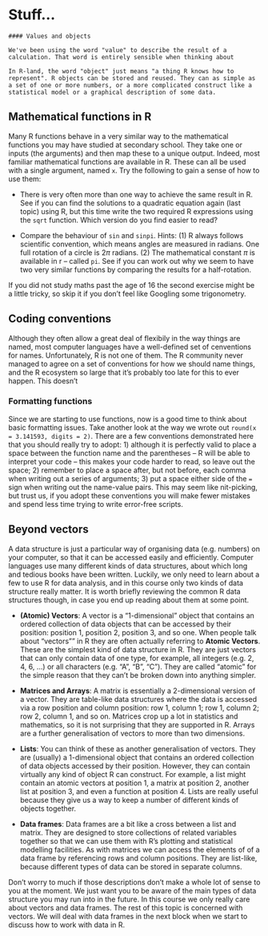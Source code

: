 # Stuff...

```block
#### Values and objects

We've been using the word "value" to describe the result of a calculation. That word is entirely sensible when thinking about 

In R-land, the word "object" just means "a thing R knows how to represent". R objects can be stored and reused. They can as simple as a set of one or more numbers, or a more complicated construct like a statistical model or a graphical description of some data. 
```

## Mathematical functions in R

Many R functions behave in a very similar way to the mathematical functions you may have studied at secondary school. They take one or inputs (the arguments) and then map these to a unique output. Indeed, most familiar mathematical functions are available in R. These can all be used  with a single argument, named `x`. Try the following to gain a sense of how to use them:

* There is very often more than one way to achieve the same result in R. See if you can find the solutions to a quadratic equation again (last topic) using R, but this time write the two required R expressions using the `sqrt` function. Which version do you find easier to read? 

* Compare the behaviour of `sin` and `sinpi`. Hints: (1) R always follows scientific convention, which means angles are measured in radians. One full rotation of a circle is $2\pi$ radians. (2) The mathematical constant $\pi$ is available in r -- called `pi`. See if you can work out why we seem to have two very similar functions by comparing the results for a half-rotation.

If you did not study maths past the age of 16 the second exercise might be a little tricky, so skip it if you don't feel like Googling some trigonometry.

## Coding conventions

Although they often allow a great deal of flexibily in the way things are named, most computer languages have a well-defined set of cenventions for names. Unfortunately, R is not one of them. The R community never managed to agree on a set of conventions for how we should name things, and the R ecosystem so large that it's probably too late for this to ever happen. This doesn't  

### Formatting functions

Since we are starting to use functions, now is a good time to think about basic formatting issues. Take another look at the way we wrote out `round(x = 3.141593, digits = 2)`. There are a few conventions demonstrated here that you should really try to adopt: 1) although it is perfectly valid to place a space between the function name and the parentheses -- R will be able to interpret your code -- this makes your code harder to read, so leave out the space; 2) remember to place a space after, but not before, each comma when writing out a series of arguments; 3) put a space either side of the `=` sign when writing out the name-value pairs. This may seem like nit-picking, but trust us, if you adopt these conventions you will make fewer mistakes and spend less time trying to write error-free scripts.

## Beyond vectors {#data-structures}

A data structure is just a particular way of organising data (e.g. numbers) on your computer, so that it can be accessed easily and efficiently. Computer languages use many different kinds of data structures, about which long and tedious books have been written. Luckily, we only need to learn about a few to use R for data analysis, and in this course only two kinds of data structure really matter. It is worth briefly reviewing the common R data structures though, in case you end up reading about them at some point.

* __(Atomic) Vectors__: A vector is a "1-dimensional" object that contains an ordered collection of data objects that can be accessed by their position: position 1, position 2, position 3, and so one. When people talk about "vectors"" in R they are often actually referring to __Atomic Vectors__. These are the simplest kind of data structure in R. They are just vectors that can only contain data of one type, for example, all integers (e.g. 2, 4, 6, ...) or all characters (e.g. "A", "B", "C"). They are called "atomic" for the simple reason that they can't be broken down into anything simpler.

* __Matrices and Arrays__: A matrix is essentially a 2-dimensional version of a vector. They are table-like data structures where the data is accessed via a row position and column position: row 1, column 1; row 1, column 2; row 2, column 1, and so on. Matrices crop up a lot in statistics and mathematics, so it is not surprising that they are supported in R. Arrays are a further generalisation of vectors to more than two dimensions.

* __Lists__: You can think of these as another generalisation of vectors. They are (usually) a 1-dimensional object that contains an ordered collection of data objects accessed by their position. However, they can contain virtually any kind of object R can construct. For example, a list might contain an atomic vectors at position 1, a matrix at position 2, another list at position 3, and even a function at position 4. Lists are really useful because they give us a way to keep a number of different kinds of objects together.

* __Data frames__: Data frames are a bit like a cross between a list and matrix. They are designed to store collections of related variables together so that we can use them with R's plotting and statistical modelling facilities. As with matrices we can access the elements of of a data frame by referencing rows and column positions. They are list-like, because different types of data can be stored in separate columns. 

Don't worry to much if those descriptions don't make a whole lot of sense to you at the moment. We just want you to be aware of the main types of data structure you may run into in the future. In this course we only really care about vectors and data frames. The rest of this topic is concerned with vectors. We will deal with data frames in the next block when we start to discuss how to work with data in R.





